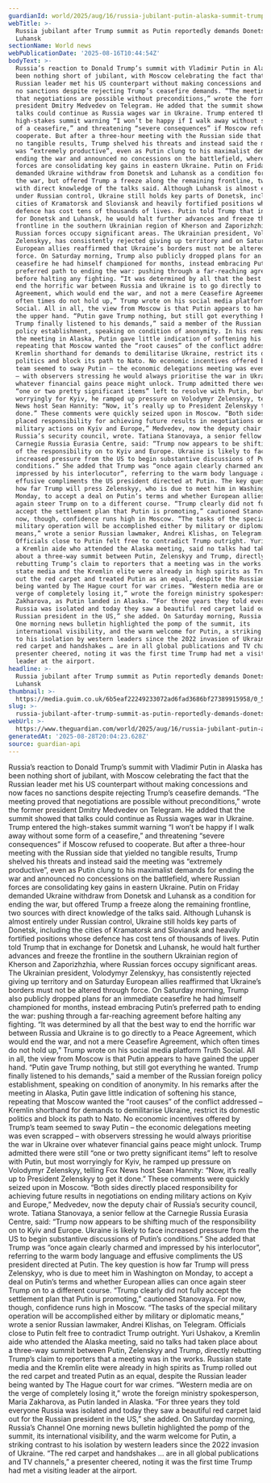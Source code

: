 ```yaml
---
guardianId: world/2025/aug/16/russia-jubilant-putin-alaska-summit-trump-ukraine
webTitle: >-
  Russia jubilant after Trump summit as Putin reportedly demands Donetsk and
  Luhansk
sectionName: World news
webPublicationDate: '2025-08-16T10:44:54Z'
bodyText: >-
  Russia’s reaction to Donald Trump’s summit with Vladimir Putin in Alaska has
  been nothing short of jubilant, with Moscow celebrating the fact that the
  Russian leader met his US counterpart without making concessions and now faces
  no sanctions despite rejecting Trump’s ceasefire demands. “The meeting proved
  that negotiations are possible without preconditions,” wrote the former
  president Dmitry Medvedev on Telegram. He added that the summit showed that
  talks could continue as Russia wages war in Ukraine. Trump entered the
  high-stakes summit warning “I won’t be happy if I walk away without some form
  of a ceasefire,” and threatening “severe consequences” if Moscow refused to
  cooperate. But after a three-hour meeting with the Russian side that yielded
  no tangible results, Trump shelved his threats and instead said the meeting
  was “extremely productive”, even as Putin clung to his maximalist demands for
  ending the war and announced no concessions on the battlefield, where Russian
  forces are consolidating key gains in eastern Ukraine. Putin on Friday
  demanded Ukraine withdraw from Donetsk and Luhansk as a condition for ending
  the war, but offered Trump a freeze along the remaining frontline, two sources
  with direct knowledge of the talks said. Although Luhansk is almost entirely
  under Russian control, Ukraine still holds key parts of Donetsk, including the
  cities of Kramatorsk and Sloviansk and heavily fortified positions whose
  defence has cost tens of thousands of lives. Putin told Trump that in exchange
  for Donetsk and Luhansk, he would halt further advances and freeze the
  frontline in the southern Ukrainian region of Kherson and Zaporizhzhia, where
  Russian forces occupy significant areas. The Ukrainian president, Volodymyr
  Zelenskyy, has consistently rejected giving up territory and on Saturday
  European allies reaffirmed that Ukraine’s borders must not be altered through
  force. On Saturday morning, Trump also publicly dropped plans for an immediate
  ceasefire he had himself championed for months, instead embracing Putin’s
  preferred path to ending the war: pushing through a far-reaching agreement
  before halting any fighting. “It was determined by all that the best way to
  end the horrific war between Russia and Ukraine is to go directly to a Peace
  Agreement, which would end the war, and not a mere Ceasefire Agreement, which
  often times do not hold up,” Trump wrote on his social media platform Truth
  Social. All in all, the view from Moscow is that Putin appears to have gained
  the upper hand. “Putin gave Trump nothing, but still got everything he wanted.
  Trump finally listened to his demands,” said a member of the Russian foreign
  policy establishment, speaking on condition of anonymity. In his remarks after
  the meeting in Alaska, Putin gave little indication of softening his stance,
  repeating that Moscow wanted the “root causes” of the conflict addressed –
  Kremlin shorthand for demands to demilitarise Ukraine, restrict its domestic
  politics and block its path to Nato. No economic incentives offered by Trump’s
  team seemed to sway Putin – the economic delegations meeting was even scrapped
  – with observers stressing he would always prioritise the war in Ukraine over
  whatever financial gains peace might unlock. Trump admitted there were still
  “one or two pretty significant items” left to resolve with Putin, but most
  worryingly for Kyiv, he ramped up pressure on Volodymyr Zelenskyy, telling Fox
  News host Sean Hannity: “Now, it’s really up to President Zelenskyy to get it
  done.” These comments were quickly seized upon in Moscow. “Both sides directly
  placed responsibility for achieving future results in negotiations on ending
  military actions on Kyiv and Europe,” Medvedev, now the deputy chair of
  Russia’s security council, wrote. Tatiana Stanovaya, a senior fellow at the
  Carnegie Russia Eurasia Centre, said: “Trump now appears to be shifting much
  of the responsibility on to Kyiv and Europe. Ukraine is likely to face
  increased pressure from the US to begin substantive discussions of Putin’s
  conditions.” She added that Trump was “once again clearly charmed and
  impressed by his interlocutor”, referring to the warm body language and
  effusive compliments the US president directed at Putin. The key question is
  how far Trump will press Zelenskyy, who is due to meet him in Washington on
  Monday, to accept a deal on Putin’s terms and whether European allies can once
  again steer Trump on to a different course. “Trump clearly did not fully
  accept the settlement plan that Putin is promoting,” cautioned Stanovaya. For
  now, though, confidence runs high in Moscow. “The tasks of the special
  military operation will be accomplished either by military or diplomatic
  means,” wrote a senior Russian lawmaker, Andrei Klishas, on Telegram.
  Officials close to Putin felt free to contradict Trump outright. Yuri Ushakov,
  a Kremlin aide who attended the Alaska meeting, said no talks had taken place
  about a three-way summit between Putin, Zelenskyy and Trump, directly
  rebutting Trump’s claim to reporters that a meeting was in the works. Russian
  state media and the Kremlin elite were already in high spirits as Trump rolled
  out the red carpet and treated Putin as an equal, despite the Russian leader
  being wanted by The Hague court for war crimes. “Western media are on the
  verge of completely losing it,” wrote the foreign ministry spokesperson, Maria
  Zakharova, as Putin landed in Alaska. “For three years they told everyone
  Russia was isolated and today they saw a beautiful red carpet laid out for the
  Russian president in the US,” she added. On Saturday morning, Russia’s Channel
  One morning news bulletin highlighted the pomp of the summit, its
  international visibility, and the warm welcome for Putin, a striking contrast
  to his isolation by western leaders since the 2022 invasion of Ukraine. “The
  red carpet and handshakes … are in all global publications and TV channels,” a
  presenter cheered, noting it was the first time Trump had met a visiting
  leader at the airport.
headline: >-
  Russia jubilant after Trump summit as Putin reportedly demands Donetsk and
  Luhansk
thumbnail: >-
  https://media.guim.co.uk/6b5eaf22249233072ad6fad3686bf27389915958/0_51_1334_1067/500.jpg
slug: >-
  russia-jubilant-after-trump-summit-as-putin-reportedly-demands-donetsk-and-luhansk
webUrl: >-
  https://www.theguardian.com/world/2025/aug/16/russia-jubilant-putin-alaska-summit-trump-ukraine
generatedAt: '2025-08-28T20:04:23.628Z'
source: guardian-api
---
```

Russia’s reaction to Donald Trump’s summit with Vladimir Putin in Alaska has been nothing short of jubilant, with Moscow celebrating the fact that the Russian leader met his US counterpart without making concessions and now faces no sanctions despite rejecting Trump’s ceasefire demands. “The meeting proved that negotiations are possible without preconditions,” wrote the former president Dmitry Medvedev on Telegram. He added that the summit showed that talks could continue as Russia wages war in Ukraine. Trump entered the high-stakes summit warning “I won’t be happy if I walk away without some form of a ceasefire,” and threatening “severe consequences” if Moscow refused to cooperate. But after a three-hour meeting with the Russian side that yielded no tangible results, Trump shelved his threats and instead said the meeting was “extremely productive”, even as Putin clung to his maximalist demands for ending the war and announced no concessions on the battlefield, where Russian forces are consolidating key gains in eastern Ukraine. Putin on Friday demanded Ukraine withdraw from Donetsk and Luhansk as a condition for ending the war, but offered Trump a freeze along the remaining frontline, two sources with direct knowledge of the talks said. Although Luhansk is almost entirely under Russian control, Ukraine still holds key parts of Donetsk, including the cities of Kramatorsk and Sloviansk and heavily fortified positions whose defence has cost tens of thousands of lives. Putin told Trump that in exchange for Donetsk and Luhansk, he would halt further advances and freeze the frontline in the southern Ukrainian region of Kherson and Zaporizhzhia, where Russian forces occupy significant areas. The Ukrainian president, Volodymyr Zelenskyy, has consistently rejected giving up territory and on Saturday European allies reaffirmed that Ukraine’s borders must not be altered through force. On Saturday morning, Trump also publicly dropped plans for an immediate ceasefire he had himself championed for months, instead embracing Putin’s preferred path to ending the war: pushing through a far-reaching agreement before halting any fighting. “It was determined by all that the best way to end the horrific war between Russia and Ukraine is to go directly to a Peace Agreement, which would end the war, and not a mere Ceasefire Agreement, which often times do not hold up,” Trump wrote on his social media platform Truth Social. All in all, the view from Moscow is that Putin appears to have gained the upper hand. “Putin gave Trump nothing, but still got everything he wanted. Trump finally listened to his demands,” said a member of the Russian foreign policy establishment, speaking on condition of anonymity. In his remarks after the meeting in Alaska, Putin gave little indication of softening his stance, repeating that Moscow wanted the “root causes” of the conflict addressed – Kremlin shorthand for demands to demilitarise Ukraine, restrict its domestic politics and block its path to Nato. No economic incentives offered by Trump’s team seemed to sway Putin – the economic delegations meeting was even scrapped – with observers stressing he would always prioritise the war in Ukraine over whatever financial gains peace might unlock. Trump admitted there were still “one or two pretty significant items” left to resolve with Putin, but most worryingly for Kyiv, he ramped up pressure on Volodymyr Zelenskyy, telling Fox News host Sean Hannity: “Now, it’s really up to President Zelenskyy to get it done.” These comments were quickly seized upon in Moscow. “Both sides directly placed responsibility for achieving future results in negotiations on ending military actions on Kyiv and Europe,” Medvedev, now the deputy chair of Russia’s security council, wrote. Tatiana Stanovaya, a senior fellow at the Carnegie Russia Eurasia Centre, said: “Trump now appears to be shifting much of the responsibility on to Kyiv and Europe. Ukraine is likely to face increased pressure from the US to begin substantive discussions of Putin’s conditions.” She added that Trump was “once again clearly charmed and impressed by his interlocutor”, referring to the warm body language and effusive compliments the US president directed at Putin. The key question is how far Trump will press Zelenskyy, who is due to meet him in Washington on Monday, to accept a deal on Putin’s terms and whether European allies can once again steer Trump on to a different course. “Trump clearly did not fully accept the settlement plan that Putin is promoting,” cautioned Stanovaya. For now, though, confidence runs high in Moscow. “The tasks of the special military operation will be accomplished either by military or diplomatic means,” wrote a senior Russian lawmaker, Andrei Klishas, on Telegram. Officials close to Putin felt free to contradict Trump outright. Yuri Ushakov, a Kremlin aide who attended the Alaska meeting, said no talks had taken place about a three-way summit between Putin, Zelenskyy and Trump, directly rebutting Trump’s claim to reporters that a meeting was in the works. Russian state media and the Kremlin elite were already in high spirits as Trump rolled out the red carpet and treated Putin as an equal, despite the Russian leader being wanted by The Hague court for war crimes. “Western media are on the verge of completely losing it,” wrote the foreign ministry spokesperson, Maria Zakharova, as Putin landed in Alaska. “For three years they told everyone Russia was isolated and today they saw a beautiful red carpet laid out for the Russian president in the US,” she added. On Saturday morning, Russia’s Channel One morning news bulletin highlighted the pomp of the summit, its international visibility, and the warm welcome for Putin, a striking contrast to his isolation by western leaders since the 2022 invasion of Ukraine. “The red carpet and handshakes … are in all global publications and TV channels,” a presenter cheered, noting it was the first time Trump had met a visiting leader at the airport.
